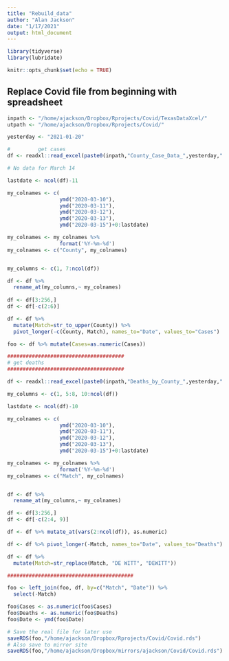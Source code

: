 ```yaml
---
title: "Rebuild_data"
author: "Alan Jackson"
date: "1/17/2021"
output: html_document
---
```


```r

library(tidyverse)
library(lubridate)

knitr::opts_chunk$set(echo = TRUE)
```


## Replace Covid file from beginning with spreadsheet

```r

inpath <- "/home/ajackson/Dropbox/Rprojects/Covid/TexasDataXcel/"
utpath <- "/home/ajackson/Dropbox/Rprojects/Covid/"

yesterday <- "2021-01-20"

#         get cases
df <- readxl::read_excel(paste0(inpath,"County_Case_Data_",yesterday,".xlsx"))

# No data for March 14

lastdate <- ncol(df)-11

my_colnames <- c(
                 ymd("2020-03-10"),  
                 ymd("2020-03-11"),  
                 ymd("2020-03-12"),  
                 ymd("2020-03-13"),  
                 ymd("2020-03-15")+0:lastdate)

my_colnames <- my_colnames %>% 
                 format('%Y-%m-%d')
my_colnames <- c("County", my_colnames)


my_columns <- c(1, 7:ncol(df))

df <- df %>% 
  rename_at(my_columns,~ my_colnames)
  
df <- df[3:256,]
df <- df[-c(2:6)]

df <- df %>%
  mutate(Match=str_to_upper(County)) %>% 
  pivot_longer(-c(County, Match), names_to="Date", values_to="Cases")

foo <- df %>% mutate(Cases=as.numeric(Cases))

######################################
# get deaths
######################################

df <- readxl::read_excel(paste0(inpath,"Deaths_by_County_",yesterday,".xlsx"))

my_columns <- c(1, 5:8, 10:ncol(df))

lastdate <- ncol(df)-10

my_colnames <- c(
                 ymd("2020-03-10"),  
                 ymd("2020-03-11"),  
                 ymd("2020-03-12"),  
                 ymd("2020-03-13"),  
                 ymd("2020-03-15")+0:lastdate)

my_colnames <- my_colnames %>% 
                 format('%Y-%m-%d')
my_colnames <- c("Match", my_colnames)


df <- df %>% 
  rename_at(my_columns,~ my_colnames)

df <- df[3:256,]
df <- df[-c(2:4, 9)]

df <- df %>% mutate_at(vars(2:ncol(df)), as.numeric)

df <- df %>% pivot_longer(-Match, names_to="Date", values_to="Deaths")

df <- df %>% 
  mutate(Match=str_replace(Match, "DE WITT", "DEWITT"))

#########################################

foo <- left_join(foo, df, by=c("Match", "Date")) %>% 
  select(-Match)

foo$Cases <- as.numeric(foo$Cases)
foo$Deaths <- as.numeric(foo$Deaths)
foo$Date <- ymd(foo$Date)

# Save the real file for later use
saveRDS(foo,"/home/ajackson/Dropbox/Rprojects/Covid/Covid.rds")
# Also save to mirror site
saveRDS(foo,"/home/ajackson/Dropbox/mirrors/ajackson/Covid/Covid.rds")

```